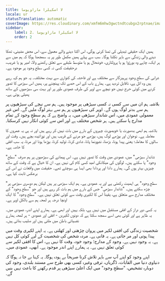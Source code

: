 ```yaml
---
title: لا اسکیلرا ماراویوسا
locale: ur
statusTranslation: automatic
coverImage: https://res.cloudinary.com/xmfm6mhw3gwctndtcubgx2rptnae/image/upload/v1740468922/small_cover_tratado_de_psicologia_revolucionaria_a4c0dca4e0.webp
sidebar:
    label: 2. لا اسکیلرا ماراویوسا
    order: 2
---
```

ہمیں ایک حقیقی تبدیلی کی تمنا کرنی ہوگی، اس اکتا دینے والے معمول سے، اس محض مشینی، تھکا دینے والی زندگی سے باہر نکلنا ہوگا۔ سب سے پہلے ہمیں مکمل طور پر یہ سمجھنا ہوگا کہ ہم میں سے ہر ایک، چاہے وہ بورژوا ہو یا پرولتاری، خوشحال ہو یا متوسط ​​طبقے سے تعلق رکھنے والا، امیر ہو یا غریب، درحقیقت کسی نہ کسی سطحِ وجود پر موجود ہے۔

شرابی کی سطحِ وجود پرہیزگار سے مختلف ہے اور فاحشہ کی کنواری سے بہت مختلف۔ یہ جو ہم کہہ رہے ہیں وہ اٹل ہے، ناقابل تردید ہے۔ ہمارے باب کے اس حصے تک پہنچنے پر، ہمیں اس سیڑھی کا تصور کرنے میں کوئی حرج نہیں جو نیچے سے اوپر کی طرف عمودی طور پر اور بہت سی سیڑھیوں کے ساتھ پھیلی ہوئی ہے۔

بلاشبہ ہم ان میں سے کسی نہ کسی سیڑھی پر موجود ہیں۔ ہم سے نیچے کی سیڑھیوں پر ہم سے بدتر لوگ ہوں گے۔ اوپر کی سیڑھیوں پر ہم سے بہتر لوگ ملیں گے۔ اس غیر معمولی عمودی میں، اس شاندار سیڑھی میں، یہ واضح ہے کہ ہم سطحِ وجود کے تمام مدارج پا سکتے ہیں۔ ہر شخص مختلف ہے اور اس سے کوئی انکار نہیں کرسکتا۔

بلاشبہ ہم ابھی بدصورت یا خوبصورت چہروں کے بارے میں بات نہیں کر رہے ہیں اور نہ ہی یہ عمروں کا معاملہ ہے۔ نوجوان اور بوڑھے لوگ ہیں، بوڑھے جو مرنے کے قریب ہیں اور نوزائیدہ بچے ہیں۔ وقت اور سالوں کا معاملہ؛ یعنی پیدا ہونا، بڑھنا، نشوونما پانا، شادی کرنا، تولید کرنا، بوڑھا ہونا اور مرنا، یہ سب افقی کا خاصہ ہے۔

"شاندار سیڑھی" میں، عمودی میں وقت کا تصور نہیں ہے۔ اس پیمانے کی سیڑھیوں پر ہم صرف "سطحِ وجود" پا سکتے ہیں۔ لوگوں کی میکانکی امید کسی کام کی نہیں ہے۔ ان کا خیال ہے کہ وقت کے ساتھ چیزیں بہتر ہوں گی۔ ہمارے دادا اور پردادا بھی ایسا ہی سوچتے تھے۔ حقیقت میں واقعات نے اس کے برعکس ثابت کیا ہے۔

"سطحِ وجود" ہی اہمیت رکھتی ہے اور یہ عمودی ہے۔ ہم ایک سیڑھی پر ہیں لیکن ہم دوسری سیڑھی پر چڑھ سکتے ہیں۔ "شاندار سیڑھی" جس کے بارے میں ہم بات کر رہے ہیں اور جو "سطحِ وجود" کے مختلف مدارج سے متعلق ہے، یقیناً اس کا لکیری وقت سے کوئی تعلق نہیں ہے۔ "سطحِ وجود" کا ایک اونچا درجہ ہر لمحہ ہم سے بالکل اوپر ہے۔

یہ کسی دور دراز کے افقی مستقبل میں نہیں ہے، بلکہ یہیں اور ابھی ہے۔ ہمارے اپنے اندر، عمودی میں۔ یہ ظاہر ہے اور کوئی بھی اسے سمجھ سکتا ہے کہ دونوں لکیریں - افقی اور عمودی - ہر لمحہ ہمارے نفسیاتی باطن میں ملتی ہیں اور صلیب بناتی ہیں۔

شخصیت زندگی کی افقی لکیر میں پروان چڑھتی اور کھلتی ہے۔ یہ اپنے لکیری وقت میں پیدا ہوتی اور مر جاتی ہے۔ یہ فانی ہے۔ مردہ شخص کی شخصیت کے لیے کوئی کل نہیں ہے۔ یہ وجود نہیں ہے۔ وجود کے مدارج؛ وجود خود، وقت کا نہیں ہے، اس کا افقی لکیر سے کوئی تعلق نہیں ہے۔ یہ ہمارے اپنے اندر موجود ہے۔ ابھی، عمودی میں۔

اپنے وجود کو اپنے آپ سے باہر تلاش کرنا صریحاً بے ہودہ ہوگا۔ یہ کہنا بے جا نہ ہوگا کہ دنیاوی دنیا میں القابات، ڈگریاں، ترقی وغیرہ کسی بھی طرح سے مستند بلندی، وجود کی دوبارہ تشخیص، "سطحِ وجود" میں ایک اعلیٰ سیڑھی پر قدم رکھنے کا باعث نہیں بنیں گے۔

